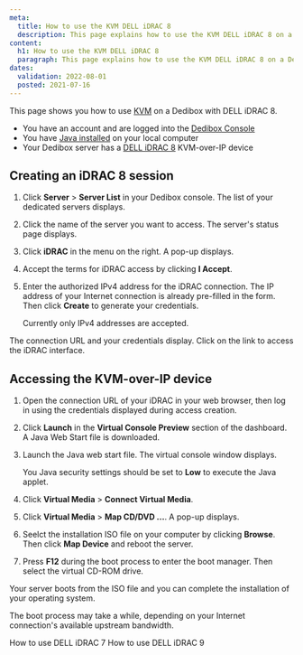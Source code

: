 ```yaml
---
meta:
  title: How to use the KVM DELL iDRAC 8
  description: This page explains how to use the KVM DELL iDRAC 8 on a Dedibox
content:
  h1: How to use the KVM DELL iDRAC 8
  paragraph: This page explains how to use the KVM DELL iDRAC 8 on a Dedibox
dates:
  validation: 2022-08-01
  posted: 2021-07-16
---
```


This page shows you how to use [KVM](/dedibox/kvm-over-ip/concepts/#kvm-over-ip) on a Dedibox with DELL iDRAC 8.

<Message type="requirement">

  - You have an account and are logged into the [Dedibox Console](https://console.online.net) 
  - You have [Java installed](https://www.java.com/en/download/help/download_options.html) on your local computer
  - Your Dedibox server has a [DELL iDRAC 8](https://www.dell.com/support/manuals/en-us/idrac8-with-lc-v2.05.05.05/idrac8_2.05.05.05_ug/overview) KVM-over-IP device  

</Message>

## Creating an iDRAC 8 session

1. Click **Server** > **Server List** in your Dedibox console. The list of your dedicated servers displays.

2. Click the name of the server you want to access. The server's status page displays.

3. Click **iDRAC** in the menu on the right. A pop-up displays.

    <Lightbox src="scaleway_idrac.webp" alt="" />

4. Accept the terms for iDRAC access by clicking **I Accept**.

5. Enter the authorized IPv4 address for the iDRAC connection. The IP address of your Internet connection is already pre-filled in the form. Then click **Create** to generate your credentials.

    <Message type="note">

    Currently only IPv4 addresses are accepted.

    </Message>

The connection URL and your credentials display. Click on the link to access the iDRAC interface.

## Accessing the KVM-over-IP device 

1. Open the connection URL of your iDRAC in your web browser, then log in using the credentials displayed during access creation. 

2. Click **Launch** in the **Virtual Console Preview** section of the dashboard. A Java Web Start file is downloaded.
    <Lightbox src="scaleway_idrac8_dashboard.webp" alt="" />

3. Launch the Java web start file. The virtual console window displays.

    <Message typ="tip">

    You Java security settings should be set to **Low** to execute the Java applet.

    </Message>

4.  Click **Virtual Media** > **Connect Virtual Media**.

    <Lightbox src="scaleway_idrac8_connect_vm.webp" alt="" />

5. Click **Virtual Media** > **Map CD/DVD ...**. A pop-up displays.

    <Lightbox src="scaleway_idrac8_map_cd.webp" alt="" />

6. Seelct the installation ISO file on your computer by clicking **Browse**. Then click **Map Device** and reboot the server. 

    <Lightbox src="scaleway_idrac8_iso.webp" alt="" /> 

7. Press **F12** during the boot process to enter the boot manager. Then select the virtual CD-ROM drive. 

Your server boots from the ISO file and you can complete the installation of your operating system.

  <Message type="note">

  The boot process may take a while, depending on your Internet connection's available upstream bandwidth. 

  </Message>

<Navigation title="See Also">
  <PreviousButton to="/dedibox/kvm-over-ip/how-to/dell-idrac7/">How to use DELL iDRAC 7</PreviousButton>
  <NextButton to="/dedibox/kvm-over-ip/how-to/dell-idrac9/">How to use DELL iDRAC 9</NextButton>
</Navigation>